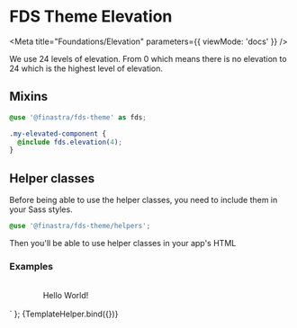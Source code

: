 
# FDS Theme Elevation

<Meta title="Foundations/Elevation"
  parameters={{
    viewMode: 'docs'
  }}
/>

We use 24 levels of elevation. From 0 which means there is no elevation to 24 which is the highest level of elevation.

## Mixins

```SCSS
@use '@finastra/fds-theme' as fds;

.my-elevated-component {
  @include fds.elevation(4);
}
```

## Helper classes

Before being able to use the helper classes, you need to include them in your Sass styles.

```SCSS
@use '@finastra/fds-theme/helpers';
```

Then you'll be able to use helper classes in your app's HTML

### Examples

<style>
  .demo-layout {
    display: flex;
    justify-content: center;
    align-items: center;
    width: 200px;
    height: 50px;
    background: var(--fds-surface);
    color: var(--fds-on-surface);
  }
</style>
<div class="fds-elevation-3 demo-layout">Hello World!</div>
` };

<Canvas withSource="open">
  <Story name="Helper classes" args={{}}>
    {TemplateHelper.bind({})}
  </Story>
</Canvas>